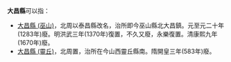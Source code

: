 '''大昌縣'''可以指：
* [[大昌縣_(巫山)|大昌縣 (巫山)]]，北周以泰昌縣改名，治所即今巫山縣北大昌鎮。元至元二十年(1283年)廢。明洪武三年(1370年)復置，不久又廢，永樂復置。清康熙九年(1670年)廢。
* [[大昌縣_(靈丘)|大昌縣 (靈丘)]]，北周置，治所在今山西靈丘縣南。隋開皇三年(583年)廢。

{{Geodis|D|Cat=三字中国县名消歧义}}